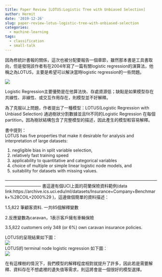 ```yaml
---
title: Paper Review [LOTUS:Logistic Tree with Unbiased Selection]
author: Hermit
date: '2019-12-26'
slug: paper-review-lotus-logistic-tree-with-unbiased-selection
categories:
  - machine-learning
tags:
  - classification
  - small-talk
---
```

因為修統計書報的關係，這次也被分配要報告一個章節，雖然那本書是工具書取向，但是發現該作者有在2004年寫了一篇有關logistic regression的演算法，他稱之為LOTUS，主要是希望可以解決當時logistic regression的一些問題。  

![](/post/2019-12-26-paper-review-lotus-logistic-tree-with-unbiased-selection_files/1.jpg)   

Logistic Regression主要優勢是在他算法快、存處資源低；缺點是如果模型存在共線性、非線性、或交互作用存在，則模型並不好解釋。  

為了克服以上問題，作者提出了一種模型：LOTUS(Logistic Regression with Unbiasd Selection)
通過樹狀分割數據並且fit不同的Logistic Regression 在每個partition，因為樹狀結構包含了完整模型的描述，因此產生的模型較容易解釋。   

書中提到：    
LOTUS has five properties that make it desirable for analysis and interpretation of large datasets:  

1. negligible bias in split variable selection,  
2. relatively fast training speed  
3. applicability to quantitative and categorical variables  
4. choice of multiple or simple linear logistic node models, and  
5. suitability for datasets with missing values.  

--------------------------------------------------------------------------------------------------------------------------------------  書這邊有個UCI上面的荷蘭保險資料範例(data link:https://archive.ics.uci.edu/ml/datasets/Insurance+Company+Benchmark+%28COIL+2000%29 )，這邊做個簡單的資料描述：  

1.5,822 筆顧客資料. 一共85個解釋變數  

2.反應變數為caravan，1表示客戶擁有車輛保險  

3.5,822 customers only 348 (or 6%) own caravan insurance policies.  


LOTUS的呈現結果如下圖：  
![](/post/2019-12-26-paper-review-lotus-logistic-tree-with-unbiased-selection_files/2.jpg)   
LOTUS的 terminal node logistic regression 如下圖：  
![](/post/2019-12-26-paper-review-lotus-logistic-tree-with-unbiased-selection_files/3.jpg)  

在有這棵樹的情況下，我們模型的解釋程度相對就提升了許多，因此若是需要解釋、資料存在不想處裡的遺失值等需求，則這將會是一個很好的模型選擇。




